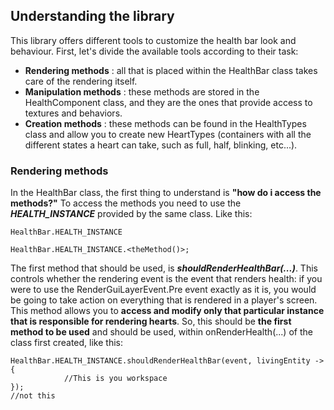 
## Understanding the library
This library offers different tools to customize the health bar look and behaviour.
First, let's divide the available tools according to their task:
- **Rendering methods** : all that is placed within the HealthBar class takes care of the rendering itself.
- **Manipulation methods** : these methods are stored in the HealthComponent class, and they are the ones that provide access to textures and behaviors.
- **Creation methods** : these methods can be found in the HealthTypes class and allow you to create new HeartTypes (containers with all the different states a heart can take, such as full, half, blinking, etc...).

### Rendering methods
In the HealthBar class, the first thing to understand is **"how do i access the methods?"** To access the methods you need to use the _**HEALTH_INSTANCE**_ provided by the same class. Like this:

```
HealthBar.HEALTH_INSTANCE

HealthBar.HEALTH_INSTANCE.<theMethod()>;
```

The first method that should be used, is **_shouldRenderHealthBar(...)_**. This controls whether the rendering event is the event that renders health: if you were to use the RenderGuiLayerEvent.Pre event exactly as it is, you would be going to take action on everything that is rendered in a player's screen. This method allows you to **access and modify only that particular instance that is responsible for rendering hearts**.
So, this should be **the first method to be used** and should be used, within onRenderHealth(...) of the class first created, like this:

```
HealthBar.HEALTH_INSTANCE.shouldRenderHealthBar(event, livingEntity -> {
            //This is you workspace
});
//not this
```